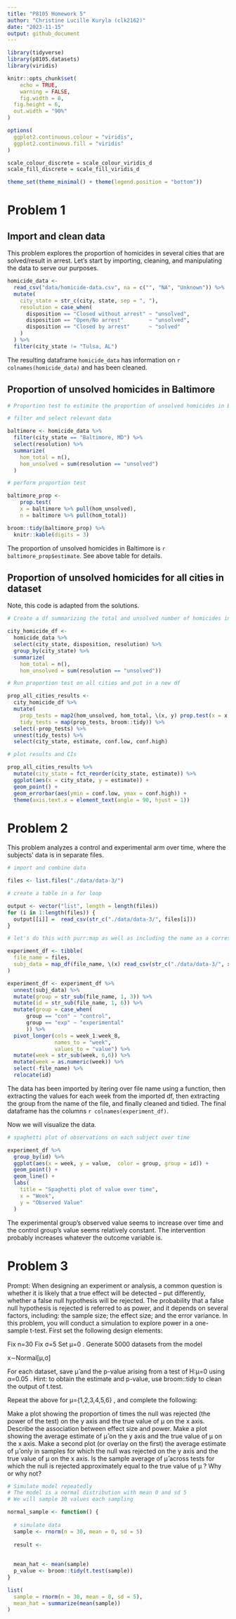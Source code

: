 ```yaml
---
title: "P8105 Homework 5"
author: "Christine Lucille Kuryla (clk2162)"
date: "2023-11-15"
output: github_document
---
```


```r
library(tidyverse)
library(p8105.datasets)
library(viridis)

knitr::opts_chunk$set(
	echo = TRUE,
	warning = FALSE,
	fig.width = 8, 
  fig.height = 6,
  out.width = "90%"
)

options(
  ggplot2.continuous.colour = "viridis",
  ggplot2.continuous.fill = "viridis"
)

scale_colour_discrete = scale_colour_viridis_d
scale_fill_discrete = scale_fill_viridis_d

theme_set(theme_minimal() + theme(legend.position = "bottom"))
```

# Problem 1

## Import and clean data

This problem explores the proportion of homicides in several cities that are solved/result in arrest. Let's start by importing, cleaning, and manipulating the data to serve our purposes.

```r
homicide_data <- 
  read_csv("data/homicide-data.csv", na = c("", "NA", "Unknown")) %>%
  mutate(
    city_state = str_c(city, state, sep = ", "),
    resolution = case_when(
      disposition == "Closed without arrest" ~ "unsolved",
      disposition == "Open/No arrest"        ~ "unsolved",
      disposition == "Closed by arrest"      ~ "solved"
    )
  ) %>% 
  filter(city_state != "Tulsa, AL") 
```

The resulting dataframe `homicide_data` has information on `r colnames(homicide_data)` and has been cleaned. 

## Proportion of unsolved homicides in Baltimore

```r

# Proportion test to estimite the proportion of unsolved homicides in Baltimore

# filter and select relevant data

baltimore <- homicide_data %>%
  filter(city_state == "Baltimore, MD") %>%
  select(resolution) %>%
  summarize(
    hom_total = n(),
    hom_unsolved = sum(resolution == "unsolved")
  )

# perform proportion test

baltimore_prop <- 
    prop.test(
    x = baltimore %>% pull(hom_unsolved),
    n = baltimore %>% pull(hom_total)) 

broom::tidy(baltimore_prop) %>% 
  knitr::kable(digits = 3)

```

The proportion of unsolved homicides in Baltimore is  `r baltimore_prop$estimate`. See above table for details. 

## Proportion of unsolved homicides for all cities in dataset

Note, this code is adapted from the solutions. 

```r

# Create a df summarizing the total and unsolved number of homicides in all the cities in the dataset

city_homicide_df <- 
  homicide_data %>% 
  select(city_state, disposition, resolution) %>% 
  group_by(city_state) %>% 
  summarize(
    hom_total = n(),
    hom_unsolved = sum(resolution == "unsolved")) 

# Run proportion test on all cities and put in a new df

prop_all_cities_results <- 
  city_homicide_df %>% 
  mutate(
    prop_tests = map2(hom_unsolved, hom_total, \(x, y) prop.test(x = x, n = y)),
    tidy_tests = map(prop_tests, broom::tidy)) %>% 
  select(-prop_tests) %>% 
  unnest(tidy_tests) %>% 
  select(city_state, estimate, conf.low, conf.high) 

# plot results and CIs

prop_all_cities_results %>% 
  mutate(city_state = fct_reorder(city_state, estimate)) %>% 
  ggplot(aes(x = city_state, y = estimate)) + 
  geom_point() + 
  geom_errorbar(aes(ymin = conf.low, ymax = conf.high)) + 
  theme(axis.text.x = element_text(angle = 90, hjust = 1))

```

# Problem 2

This problem analyzes a control and experimental arm over time, where the subjects' data is in separate files. 

```r
# import and combine data

files <- list.files("./data/data-3/")

# create a table in a for loop

output <- vector("list", length = length(files))
for (i in 1:length(files)) {
  output[[i]] =  read_csv(str_c("./data/data-3/", files[i]))
}

# let's do this with purr:map as well as including the name as a corresponding list

experiment_df <- tibble(
  file_name = files,
  subj_data = map_df(file_name, \(x) read_csv(str_c("./data/data-3/", x)))  
)

experiment_df <- experiment_df %>% 
  unnest(subj_data) %>% 
  mutate(group = str_sub(file_name, 1, 3)) %>% 
  mutate(id = str_sub(file_name, 1, 6)) %>% 
  mutate(group = case_when(
      group == "con" ~ "control",
      group == "exp" ~ "experimental"
      )) %>% 
  pivot_longer(cols = week_1:week_8,
               names_to = "week",
               values_to = "value") %>% 
  mutate(week = str_sub(week, 6,6)) %>% 
  mutate(week = as.numeric(week)) %>% 
  select(-file_name) %>% 
  relocate(id)

```

The data has been imported by itering over file name using a function, then extracting the values for each week from the imported df, then extracting the group from the name of the file, and finally cleaned and tidied. The final dataframe has the columns `r colnames(experiment_df)`.

Now we will visualize the data.

```r

# spaghetti plot of observations on each subject over time

experiment_df %>% 
  group_by(id) %>% 
  ggplot(aes(x = week, y = value,  color = group, group = id)) +
  geom_point() +
  geom_line() +
  labs(
    title = "Spaghetti plot of value over time",
    x = "Week",
    y = "Observed Value"
  )

```

The experimental group's observed value seems to increase over time and the control group's value seems relatively constant. The intervention probably increases whatever the outcome variable is.

# Problem 3

Prompt: When designing an experiment or analysis, a common question is whether it is likely that a true effect will be detected – put differently, whether a false null hypothesis will be rejected. The probability that a false null hypothesis is rejected is referred to as power, and it depends on several factors, including: the sample size; the effect size; and the error variance. In this problem, you will conduct a simulation to explore power in a one-sample t-test. 
First set the following design elements:

Fix n=30
Fix σ=5
Set μ=0
. Generate 5000 datasets from the model

x∼Normal[μ,σ]

For each dataset, save μ̂
 and the p-value arising from a test of H:μ=0
 using α=0.05
. Hint: to obtain the estimate and p-value, use broom::tidy to clean the output of t.test.

Repeat the above for μ={1,2,3,4,5,6}
, and complete the following:

Make a plot showing the proportion of times the null was rejected (the power of the test) on the y axis and the true value of μ
on the x axis. Describe the association between effect size and power.
Make a plot showing the average estimate of μ̂
 on the y axis and the true value of μ
 on the x axis. Make a second plot (or overlay on the first) the average estimate of μ̂
 only in samples for which the null was rejected on the y axis and the true value of μ
 on the x axis. Is the sample average of μ̂
 across tests for which the null is rejected approximately equal to the true value of μ
? Why or why not?

```r

# Simulate model repeatedly
# The model is a normal distribution with mean 0 and sd 5
# We will sample 30 values each sampling

normal_sample <- function() {
  
  # simulate data
  sample <- rnorm(n = 30, mean = 0, sd = 5)
  
  result <- 
    
  
  mean_hat <- mean(sample)
  p_value <- broom::tidy(t.test(sample))
}

list(
  sample = rnorm(n = 30, mean = 0, sd = 5),
  mean_hat = summarize(mean(sample))
)




```

